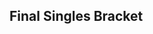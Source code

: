 {{DISPLAYTITLE:WTFox 2: ''Melee'' Singles Bracket}}{{SetGame|melee}}
{{tabs static
|name1=Overview
|link1=WTFox/2/Melee
|name2=Singles Pools
|link2=WTFox/2/Melee/Singles Pools
|name3=Singles Bracket
|link3=WTFox/2/Melee/Singles Bracket
|name4=Doubles Bracket
|link4=WTFox/2/Melee/Doubles Bracket
|This=3
}}
{{:WTFox/2/Melee/Singles Bracket/Winners}}
{{:WTFox/2/Melee/Singles Bracket/Losers}}
<onlyinclude>
==Final Singles Bracket==
{{DEFinalSmwBracket
|tourneylink=WTFox/2/Melee
|tourneyname=WTFox 2
|l1placement=4
|r2placement=3
|r3loserplacement=2
|r3winnerplacement=1
|column-width=210
|export_score=true

|r1m1p1=Armada |r1m1p1flag=se |r1m1p1score=1
|r1m1p2=Mango |r1m1p2flag=us |r1m1p2score=3
|r1m1win=2
|r1m1p1char1=fox |r1m1p2char1=fox |r1m1p1stock1=0 |r1m1p2stock1=2 |r1m1win1=2 |r1m1stage1=Battlefield
|r1m1p1char2=peach |r1m1p2char2=marth |r1m1p1stock2=0 |r1m1p2stock2=1 |r1m1win2=2 |r1m1stage2=Final Destination
|r1m1p1char3=peach |r1m1p2char3=marth |r1m1p1stock3=2 |r1m1p2stock3=0 |r1m1win3=1 |r1m1stage3=Final Destination
|r1m1p1char4=peach |r1m1p2char4=fox |r1m1p1stock4=0 |r1m1p2stock4=3 |r1m1win4=2 |r1m1stage4=Yoshi's Story
|r1m1date=July 3, 2016
|r1m1finished=
|r1m1details={{BracketMatchDetails|lrthread=|vod=https://www.youtube.com/watch?v=SYrjcDi18J0}}

|l1m1p1=Mew2King |l1m1p1flag=us |l1m1p1score=3
|l1m1p2=Wizzrobe |l1m1p2flag=us |l1m1p2score=2
|l1m1win=1
|l1m1p1char1=sheik |l1m1p2char1=cf |l1m1p1stock1=1 |l1m1p2stock1=0 |l1m1win1=1 |l1m1stage1=Dream Land
|l1m1p1char2=sheik |l1m1p2char2=cf |l1m1p1stock2=0 |l1m1p2stock2=1 |l1m1win2=2 |l1m1stage2=Pokémon Stadium
|l1m1p1char3=sheik |l1m1p2char3=cf |l1m1p1stock3=1 |l1m1p2stock3=0 |l1m1win3=1 |l1m1stage3=Fountain of Dreams
|l1m1p1char4=sheik |l1m1p2char4=cf |l1m1p1stock4=0 |l1m1p2stock4=1 |l1m1win4=2 |l1m1stage4=Dream Land
|l1m1p1char5=sheik |l1m1p2char5=cf |l1m1p1stock5=2 |l1m1p2stock5=0 |l1m1win5=1 |l1m1stage5=Yoshi's Story
|l1m1date=July 3, 2016
|l1m1finished=
|l1m1details={{BracketMatchDetails|lrthread=|vod=https://youtu.be/nLockaOxjWc}}

|r2m1p1=Armada |r2m1p1flag=se |r2m1p1score=3
|r2m1p2=Mew2King |r2m1p2flag=us |r2m1p2score=1
|r2m1win=1
|r2m1p1char1=peach |r2m1p2char1=marth |r2m1p1stock1=0 |r2m1p2stock1=1 |r2m1win1=2 |r2m1stage1=Final Destination
|r2m1p1char2=peach |r2m1p2char2=marth |r2m1p1stock2=2 |r2m1p2stock2=0 |r2m1win2=1 |r2m1stage2=Dream Land
|r2m1p1char3=peach |r2m1p2char3=marth |r2m1p1stock3=3 |r2m1p2stock3=0 |r2m1win3=1 |r2m1stage3=Battlefield
|r2m1p1char4=peach |r2m1p2char4=sheik |r2m1p1stock4=2 |r2m1p2stock4=0 |r2m1win4=1 |r2m1stage4=Yoshi's Story
|r2m1date=July 3, 2016
|r2m1finished=
|r2m1details={{BracketMatchDetails|lrthread=|vod=https://www.youtube.com/watch?v=Kq13GY1IPLI}}

|r3m1p1=Mango |r3m1p1flag=us |r3m1p1score=3
|r3m1p2=Armada |r3m1p2flag=se |r3m1p2score=0
|r3m1win=1
|r3m1p1char1=fox |r3m1p2char1=fox |r3m1p1stock1=1 |r3m1p2stock1=0 |r3m1win1=1 |r3m1stage1=Battlefield
|r3m1p1char2=fox |r3m1p2char2=fox |r3m1p1stock2=1 |r3m1p2stock2=0 |r3m1win2=1 |r3m1stage2=Dream Land
|r3m1p1char3=marth |r3m1p2char3=peach |r3m1p1stock3=1 |r3m1p2stock3=0 |r3m1win3=1 |r3m1stage3=Final Destination
|r3m1date=July 3, 2016
|r3m1finished=
|r3m1details={{BracketMatchDetails|lrthread=|vod=https://www.youtube.com/watch?v=MSdgUv8Et7g}}
}}
</onlyinclude>
